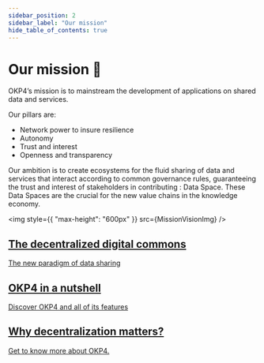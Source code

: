 ```yaml
---
sidebar_position: 2
sidebar_label: "Our mission"
hide_table_of_contents: true
---
```


# Our mission 🚀

OKP4’s mission is to mainstream the development of applications on shared data and services.

Our pillars are:

- Network power to insure resilience
- Autonomy
- Trust and interest
- Openness and transparency

Our ambition is to create ecosystems for the fluid sharing of data and services that interact according to common governance rules, guaranteeing the trust and interest of stakeholders in contributing : Data Space. These Data Spaces are the crucial for the new value chains in the knowledge economy.


<img style={{ "max-height": "600px" }} src={MissionVisionImg} />

<div className="cards-container">
  <div className="card">
    <a
      href="https://github.com/okp4/publications/blob/main/papers/White%20paper%20-%20Data%20Spaces%20-%20Decentralised%20digital%20commons.pdf"
      className="card-content"
    >
      <h2>The decentralized digital commons</h2>
      <p>The new paradigm of data sharing</p>
    </a>
  </div>
  <div className="card">
    <a
      href="https://docs.okp4.network/whitepaper/abstract"
      className="card-content"
    >
      <h2>OKP4 in a nutshell</h2>
      <p>Discover OKP4 and all of its features</p>
    </a>
  </div>
  <div className="card">
    <a
      href="https://blog.okp4.network/why-decentralization-matters-to-okp4-a9a4fabf9bdd"
      className="card-content"
    >
      <h2>Why decentralization matters?</h2>
      <p>Get to know more about OKP4.</p>
    </a>
  </div>
</div>
